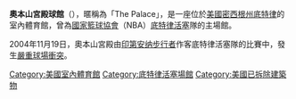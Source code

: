{{Unreferenced|time=2017-03-04T07:40:58+00:00}}
{{noteTA|G1=NBA}}
{{Infobox Stadium | stadium_name=奧本山宮殿球場
| nickname= The Palace
| image=Palace Of Auburn Hills Michigan.jpg
| location=  44115[[美國|美國]][[密西根州|密西根州]][[底特律|底特律]]1 Center Court
| owner=Gateway Economic Development Corp.
| opened= 1988年8月13日
| closed= 2017年10月12日
| demolished =2020年7月11日
| construction_cost= $90 million
| architect = Ellerbe Becket
| tenants= [[底特律活塞|底特律活塞]] ([[NBA|NBA]]) (1988–2016)<br/>
Detroit Vipers (IHL) (1994–2001)<br/>
Detroit Safari (CISL) (1994–1997)<br/>
Detroit Whalers (OHL) (1995–1996)<br/>
Detroit Rockers (NPSL) (1997–2000)<br/>
Detroit Shock (WNBA) (1998–2009)<br/>
Detroit Fury (AFL) (2001–2004)
| seating_capacity=籃球: 22,076<br>
冰球: 20,804
}}
'''奧本山宮殿球館'''（{{lang-en|The Palace of Auburn Hills}}），暱稱為「The Palace」，是一座位於[[美國|美國]][[密西根州|密西根州]][[底特律|底特律]]的室內體育館，曾為[[國家籃球協會|國家籃球協會]]（NBA）[[底特律活塞|底特律活塞]]隊的主場館。

2004年11月19日，奧本山宮殿由[[印第安纳步行者|印第安纳步行者]]作客底特律活塞隊的比賽中，發生[[奥本山宫殿斗殴事件|嚴重球場衝突]]。

{{Commonscat|Palace of Auburn Hills|奧本山宮殿}}

[[Category:美國室內體育館|Category:美國室內體育館]]
[[Category:底特律活塞場館|Category:底特律活塞場館]]
[[Category:美國已拆除建築物|Category:美國已拆除建築物]]